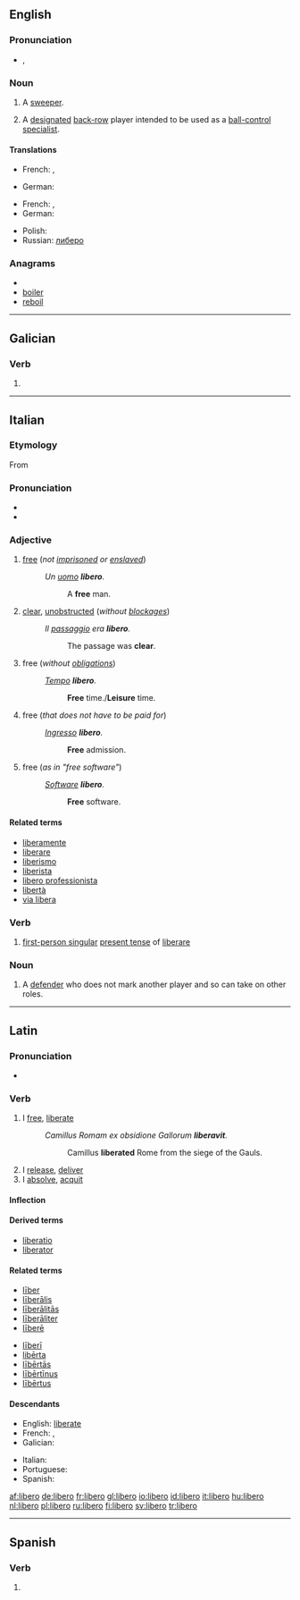 {{also|libéro|Libero}}
==English==

===Pronunciation===
* {{a|UK}} {{IPA|/ˈlɪbɛɹəʊ/}}, {{SAMPA|/"lIbEr@U/}}

===Noun===
{{en-noun}}

# {{football}} A [[sweeper]].
# {{volleyball}} A [[designated]] [[back-row]] player intended to be used as a [[ball control|ball-control]] [[specialist]].

====Translations====
{{trans-top|football player}}
* French: {{t+|fr|libero|m}}, {{t+|fr|libéro|m}}
{{trans-mid}}
* German: {{t-|de|Libero|m}}
{{trans-bottom}}

{{trans-top|volleyball player}}
* French: {{t+|fr|libero|m}}, {{t+|fr|libéro|m}}
* German: {{t-|de|Libero|m}}
{{trans-mid}}
* Polish: {{t+|pl|libero|m}}
* Russian: [[либеро]]
{{trans-bottom}}

===Anagrams===
* {{alphagram|beilor}}
* [[boiler#English|boiler]]
* [[reboil#English|reboil]]

----

==Galician==

===Verb===
{{gl-verb-form}}

# {{conjugation of|[[liberar#Galician|liberar]]||1|s|pres|ind}}

----

==Italian==

===Etymology===
From {{etyl|la|it}} {{term|liber|līber}}

===Pronunciation===
* {{IPA|/ˈlibero/|lang=it}}
* {{audio|It-libero.ogg|Audio}}

===Adjective===
{{it-adj|liber}}

# [[free]] (''not [[imprisoned]] or [[enslaved]]'')
#: ''Un [[uomo]] '''libero'''.''
#:: A '''free''' man.
# [[clear]], [[unobstructed]] (''without [[blockage]]s'')
#: ''Il [[passaggio]] era '''libero'''.''
#:: The passage was '''clear'''.
# free (''without [[obligation]]s'')
#: ''[[tempo|Tempo]] '''libero'''.''
#:: '''Free''' time./'''Leisure''' time.
# free (''that does not have to be paid for'')
#: ''[[ingresso|Ingresso]] '''libero'''.''
#:: '''Free''' admission.
# free (''as in "free software"'')
#: ''[[software#Italian|Software]] '''libero'''.''
#:: '''Free''' software.

====Related terms====
* [[liberamente]]
* [[liberare]]
* [[liberismo]]
* [[liberista]]
* [[libero professionista]]
* [[libertà]]
*[[via libera]]

===Verb===
{{infl|it|verb form}}

# [[first-person singular]] [[present tense]] of [[liberare]]

===Noun===
{{it-noun|liber|m|o|i}}

#{{football|lang=it}} A [[defender]] who does not mark another player and so can take on other roles.

----

==Latin==

===Pronunciation===
* {{a|Classical}} {{IPA|/ˈliː.be.roː/|lang=la}}

===Verb===
{{la-verb|libero|līberō|liberare#Latin|līberāre|liberavi|līberāvī|liberatum|līberātum}}

# I [[free]], [[liberate]]
#: ''Camillus Romam ex obsidione Gallorum '''liberavit'''.''
#:: Camillus '''liberated''' Rome from the siege of the Gauls.
# I [[release]], [[deliver]]
# I [[absolve]], [[acquit]]

====Inflection====
{{la-conj-1st|līber|līberāv|līberāt|11=liber|22=liberav|33=liberat}}

====Derived terms====
* [[liberatio]]
* [[liberator]]

====Related terms====
{{top2}}
* [[liber#Latin|līber]]
* [[liberalis|līberālis]]
* [[liberalitas|līberālitās]]
* [[liberaliter|līberāliter]]
* [[libere#Latin|līberē]]
{{mid2}}
* [[liberi|līberī]]
* [[liberta#Latin|libērta]]
* [[libertas|lībērtās]]
* [[libertinus|lībērtīnus]]
* [[libertus|lībērtus]]
{{bottom}}

====Descendants====
{{top2}}
* English: [[liberate]]
* French: {{l|fr|livrer}}, {{l|fr|libérer}}
* Galician: {{l|gl|liberar}}
{{mid2}}
* Italian: {{l|it|liberare}}
* Portuguese: {{l|pt|liberar}}
* Spanish: {{l|es|liberar}}
{{bottom}}

[[af:libero]]
[[de:libero]]
[[fr:libero]]
[[gl:libero]]
[[io:libero]]
[[id:libero]]
[[it:libero]]
[[hu:libero]]
[[nl:libero]]
[[pl:libero]]
[[ru:libero]]
[[fi:libero]]
[[sv:libero]]
[[tr:libero]]

----

==Spanish==

===Verb===
{{es-verb-form|liberar}}

# {{es-verb form of|ending=ar|mood=indicative|tense=present|pers=1|number=singular|[[liberar]]}}
{{rfc-auto}}